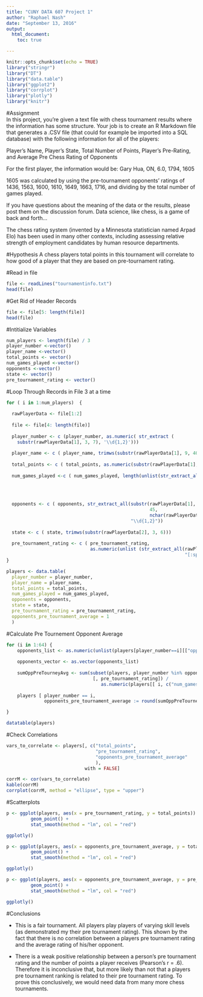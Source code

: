 ```yaml
---
title: "CUNY DATA 607 Project 1"
author: "Raphael Nash"
date: "September 13, 2016"
output:
  html_document:
    toc: true

---
```


```r
knitr::opts_chunk$set(echo = TRUE)
library("stringr")
library("DT")
library("data.table")
library("ggplot2")
library("corrplot")
library("plotly")
library("knitr")
```

#Assignment  
In this project, you’re given a text file with chess tournament results where the information has some structure. Your job is to create an R Markdown file that generates a .CSV file (that could for example be imported into a SQL database) with the following information for all of the players:

Player’s Name, Player’s State, Total Number of Points, Player’s Pre-Rating, and Average Pre Chess Rating of Opponents

For the first player, the information would be:
Gary Hua, ON, 6.0, 1794, 1605

1605 was calculated by using the pre-tournament opponents’ ratings of 1436, 1563, 1600, 1610, 1649, 1663, 1716, and dividing by the total number of games played.

If you have questions about the meaning of the data or the results, please post them on the discussion forum. Data science, like chess, is a game of back and forth…

The chess rating system (invented by a Minnesota statistician named Arpad Elo) has been used in many other contexts, including assessing relative strength of employment candidates by human resource departments.

#Hypothesis
A chess players total points in this tournament will correlate to how good of a player that they are based on pre-tournament rating.

#Read in file
```r
file <- readLines("tournamentinfo.txt")
head(file)
```

#Get Rid of Header Records
```r
file <- file[5: length(file)]
head(file)
```

#Intitialize Variables
```r
num_players <- length(file) / 3
player_number <-vector()
player_name <-vector()
total_points <- vector()
num_games_played <-vector()
opponents <-vector()
state <- vector()
pre_tournament_rating <- vector()
```

#Loop Through Records in File 3 at a time
```r
for ( i in 1:num_players)  {
  
  rawPlayerData <- file[1:2]
  
  file <- file[4: length(file)]
  
  player_number <- c (player_number, as.numeric( str_extract (
    substr(rawPlayerData[1], 3, 7), '\\d{1,2}')))
  
  player_name <- c ( player_name, trimws(substr(rawPlayerData[1], 9, 40)))
  
  total_points <- c ( total_points, as.numeric(substr(rawPlayerData[1], 42, 44)))
  
  num_games_played <-c ( num_games_played, length(unlist(str_extract_all(substr(rawPlayerData[1],
                                                                                44,
                                                                                nchar(rawPlayerData[1])),
                                                                         "[WLD]")))) 
  
  opponents <- c ( opponents, str_extract_all(substr(rawPlayerData[1],
                                                     45,
                                                     nchar(rawPlayerData[1])), 
                                              "\\d{1,2}"))
  
  state <- c ( state, trimws(substr(rawPlayerData[2], 3, 6))) 
  
  pre_tournament_rating <- c ( pre_tournament_rating,
                               as.numeric(unlist (str_extract_all(rawPlayerData[2], 
                                                                  "[:space:]\\d{3,4}" ))[2])) 
}

players <- data.table(
  player_number = player_number,
  player_name = player_name,
  total_points = total_points,
  num_games_played = num_games_played,
  opponents = opponents,
  state = state,
  pre_tournament_rating = pre_tournament_rating,
  opponents_pre_tournament_average = 1
  )
```

#Calculate Pre Tournement Opponent Average
```r

for (i in 1:64) {
    opponents_list <- as.numeric(unlist(players[player_number==i][["opponents"]]))
    
    opponents_vector <- as.vector(opponents_list)
    
    sumOppPreTourneyAvg <- sum(subset(players, player_number %in% opponents_vector)
                                [, pre_tournament_rating]) / 
                                   as.numeric(players[[ i, c("num_games_played")]])
    
    players [ player_number == i,   
              opponents_pre_tournament_average := round(sumOppPreTourneyAvg, digits =2 ) ]

}

datatable(players)
```


#Check Correlations
```r
vars_to_correlate <- players[, c("total_points", 
                                 "pre_tournament_rating", 
                                 "opponents_pre_tournament_average" 
                                 ),
                             with = FALSE]

corrM <- cor(vars_to_correlate)
kable(corrM)
corrplot(corrM, method = "ellipse", type = "upper")
```

#Scatterplots
```r
p <- ggplot(players, aes(x = pre_tournament_rating, y = total_points)) +
         geom_point() +
         stat_smooth(method = "lm", col = "red")

ggplotly()

p <- ggplot(players, aes(x = opponents_pre_tournament_average, y = total_points)) +
         geom_point() +
         stat_smooth(method = "lm", col = "red")

ggplotly()

p <- ggplot(players, aes(x = opponents_pre_tournament_average, y = pre_tournament_rating)) +
         geom_point() +
         stat_smooth(method = "lm", col = "red")

ggplotly()
```

#Conclusions

* This is a fair tournament.  All players play players of varying skill levels (as demonstrated my their pre tournament rating).  This shown by the fact that there is no correlation between a players pre tournament rating and the average rating of his/her opponent.  

* There is a weak positive relationship between a person's pre tournament rating and the number of points a player receives (Pearson’s r = .6).  Therefore it is inconclusive that, but more likely than not that a players pre tournament ranking is related to their pre tournament rating.  To prove this conclusively, we would need data from many more chess tournaments.  
